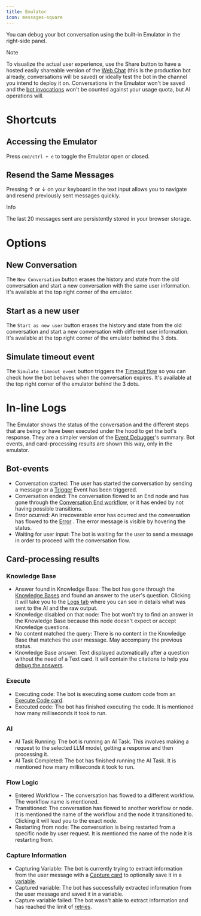```yaml
---
title: Emulator
icon: messages-square
---
```


You can debug your bot conversation using the built-in Emulator in the right-side panel.

<Note>
Note

To visualize the actual user experience, use the Share button to have a hosted easily shareable version of the [Web Chat](/webchat/introduction) (this is the production bot already, conversations will be saved) or ideally test the bot in the channel you intend to deploy it on. Conversations in the Emulator won't be saved and the [bot invocations](/guides/dashboard/workspace/usage) won't be counted against your usage quota, but AI operations will.
</Note>

# Shortcuts

## Accessing the Emulator

Press `cmd/ctrl + e` to toggle the Emulator open or closed.

## Resend the Same Messages

Pressing ↑ or ↓ on your keyboard in the text input allows you to navigate and resend previously sent messages quickly.

<Info>
Info

The last 20 messages sent are persistently stored in your browser storage.
</Info>

# Options

## New Conversation

The `New Conversation` button erases the history and state from the old conversation and start a new conversation with the same user information. It's available at the top right corner of the emulator.

## Start as a new user

The `Start as new user` button erases the history and state from the old conversation and start a new conversation with different user information. It's available at the top right corner of the emulator behind the 3 dots.

## Simulate timeout event

The `Simulate timeout event` button triggers the [Timeout flow](/guides/studio/interface/studio-interface-flows#timeout) so you can check how the bot behaves when the conversation expires. It's available at the top right corner of the emulator behind the 3 dots.

# In-line Logs

The Emulator shows the status of the conversation and the different steps that are being or have been executed under the hood to get the bot's response. They are a simpler version of the [Event Debugger](/guides/studio/interface/debugger-logs-json)'s summary. Bot events, and card-processing results are shown this way, only in the emulator.

## Bot-events

* Conversation started: The user has started the conversation by sending a message or a [Trigger](/guides/dashboard/bot/events) Event has been triggered.
* Conversation ended: The conversation flowed to an End node and has gone through the [Conversation End workflow](/guides/studio/interface/studio-interface-flows#conversation-end), or it has ended by not having possible transitions.
* Error ocurred: An irrecoverable error has ocurred and the conversation has flowed to the [Error](/guides/studio/interface/studio-interface-flows#error) . The error message is visible by hovering the status.
* Waiting for user input: The bot is waiting for the user to send a message in order to proceed with the conversation flow.

## Card-processing results

### Knowledge Base

* Answer found in Knowledge Base: The bot has gone through the [Knowledge Bases](/guides/studio/interface/knowledge-base/introduction) and found an answer to the user's question. Clicking it will take you to the [Logs tab](/guides/studio/interface/debugger-logs-json) where you can see in details what was sent to the AI and the raw output.
* Knowledge disabled on that node: The bot won't try to find an answer in the Knowledge Base because this node doesn't expect or accept Knowledge questions.
* No content matched the query: There is no content in the Knowledge Base that matches the user message. May accompany the previous status.
* Knowledge Base answer: Text displayed automatically after a question without the need of a Text card. It will contain the citations to help you [debug the answers](/guides/studio/interface/knowledge-base/introduction#debugging).

### Execute

* Executing code: The bot is executing some custom code from an [Execute Code card](/guides/studio/cards/execute).
* Executed code: The bot has finished executing the code. It is mentioned how many milliseconds it took to run.

### AI

* AI Task Running: The bot is running an AI Task. This involves making a request to the selected LLM model, getting a response and then processing it.
* AI Task Completed: The bot has finished running the AI Task. It is mentioned how many milliseconds it took to run.

### Flow Logic

* Entered Workflow - The conversation has flowed to a different workflow. The workflow name is mentioned.
* Transitioned: The conversation has flowed to another workflow or node. It is mentioned the name of the workflow and the node it transitioned to. Clicking it will lead you to the exact node.
* Restarting from node: The conversation is being restarted from a specific node by user request. It is mentioned the name of the node it is restarting from.

### Capture Information

* Capturing Variable: The bot is currently trying to extract information from the user message with a [Capture card](/guides/studio/cards/capture-information) to optionally save it in a [variable](/guides/studio/interface/variables).
* Captured variable: The bot has successfully extracted information from the user message and saved it in a variable.
* Capture variable failed: The bot wasn't able to extract information and has reached the limit of [retries](/guides/studio/cards/capture-information#retries).
